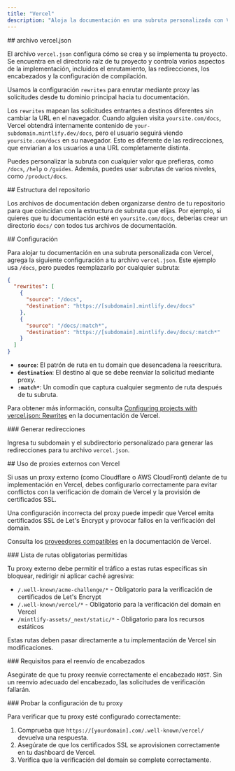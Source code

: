 ```yaml
---
title: "Vercel"
description: "Aloja la documentación en una subruta personalizada con Vercel"
---
```




<div id="verceljson-file">
  ## archivo vercel.json
</div>

El archivo `vercel.json` configura cómo se crea y se implementa tu proyecto. Se encuentra en el directorio raíz de tu proyecto y controla varios aspectos de la implementación, incluidos el enrutamiento, las redirecciones, los encabezados y la configuración de compilación.

Usamos la configuración `rewrites` para enrutar mediante proxy las solicitudes desde tu dominio principal hacia tu documentación.

Los `rewrites` mapean las solicitudes entrantes a destinos diferentes sin cambiar la URL en el navegador. Cuando alguien visita `yoursite.com/docs`, Vercel obtendrá internamente contenido de `your-subdomain.mintlify.dev/docs`, pero el usuario seguirá viendo `yoursite.com/docs` en su navegador. Esto es diferente de las redirecciones, que enviarían a los usuarios a una URL completamente distinta.

Puedes personalizar la subruta con cualquier valor que prefieras, como `/docs`, `/help` o `/guides`. Además, puedes usar subrutas de varios niveles, como `/product/docs`.

<div id="repository-structure">
  ## Estructura del repositorio
</div>

Los archivos de documentación deben organizarse dentro de tu repositorio para que coincidan con la estructura de subruta que elijas. Por ejemplo, si quieres que tu documentación esté en `yoursite.com/docs`, deberías crear un directorio `docs/` con todos tus archivos de documentación.

<div id="configuration">
  ## Configuración
</div>

Para alojar tu documentación en una subruta personalizada con Vercel, agrega la siguiente configuración a tu archivo `vercel.json`. Este ejemplo usa `/docs`, pero puedes reemplazarlo por cualquier subruta:

```json
{
  "rewrites": [
    {
      "source": "/docs",
      "destination": "https://[subdomain].mintlify.dev/docs"
    },
    {
      "source": "/docs/:match*",
      "destination": "https://[subdomain].mintlify.dev/docs/:match*"
    }
  ]
}
```

* **`source`**: El patrón de ruta en tu domain que desencadena la reescritura.
* **`destination`**: El destino al que se debe reenviar la solicitud mediante proxy.
* **`:match*`**: Un comodín que captura cualquier segmento de ruta después de tu subruta.

Para obtener más información, consulta [Configuring projects with vercel.json: Rewrites](https://vercel.com/docs/projects/project-configuration#rewrites) en la documentación de Vercel.


<div id="generate-rewrites">
  ### Generar redirecciones
</div>

Ingresa tu subdomain y el subdirectorio personalizado para generar las redirecciones para tu archivo `vercel.json`.

<VercelJsonGenerator />

<div id="using-external-proxies-with-vercel">
  ## Uso de proxies externos con Vercel
</div>

Si usas un proxy externo (como Cloudflare o AWS CloudFront) delante de tu implementación en Vercel, debes configurarlo correctamente para evitar conflictos con la verificación de domain de Vercel y la provisión de certificados SSL.

Una configuración incorrecta del proxy puede impedir que Vercel emita certificados SSL de Let's Encrypt y provocar fallos en la verificación del domain.

Consulta los [proveedores compatibles](https://vercel.com/guides/how-to-setup-verified-proxy#supported-providers-verified-proxy-lite) en la documentación de Vercel.

<div id="required-path-allowlist">
  ### Lista de rutas obligatorias permitidas
</div>

Tu proxy externo debe permitir el tráfico a estas rutas específicas sin bloquear, redirigir ni aplicar caché agresiva:

- `/.well-known/acme-challenge/*` - Obligatorio para la verificación de certificados de Let's Encrypt
- `/.well-known/vercel/*` - Obligatorio para la verificación del domain en Vercel
- `/mintlify-assets/_next/static/*` - Obligatorio para los recursos estáticos

Estas rutas deben pasar directamente a tu implementación de Vercel sin modificaciones.

<div id="header-forwarding-requirements">
  ### Requisitos para el reenvío de encabezados
</div>

Asegúrate de que tu proxy reenvíe correctamente el encabezado `HOST`. Sin un reenvío adecuado del encabezado, las solicitudes de verificación fallarán.

<div id="testing-your-proxy-setup">
  ### Probar la configuración de tu proxy
</div>

Para verificar que tu proxy esté configurado correctamente:

1. Comprueba que `https://[yourdomain].com/.well-known/vercel/` devuelva una respuesta.
2. Asegúrate de que los certificados SSL se aprovisionen correctamente en tu dashboard de Vercel.
3. Verifica que la verificación del domain se complete correctamente.